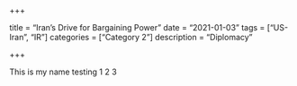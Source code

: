 +++

title = "Iran's Drive for Bargaining Power" 
date = "2021-01-03" 
tags = ["US-Iran", "IR"] 
categories = ["Category 2"] 
description = "Diplomacy"

+++


This is my name testing 1 2 3
